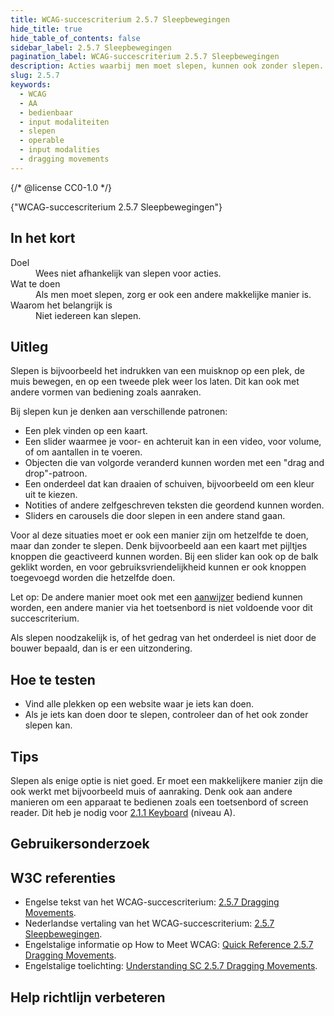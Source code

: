 ```yaml
---
title: WCAG-succescriterium 2.5.7 Sleepbewegingen
hide_title: true
hide_table_of_contents: false
sidebar_label: 2.5.7 Sleepbewegingen
pagination_label: WCAG-succescriterium 2.5.7 Sleepbewegingen
description: Acties waarbij men moet slepen, kunnen ook zonder slepen.
slug: 2.5.7
keywords:
  - WCAG
  - AA
  - bedienbaar
  - input modaliteiten
  - slepen
  - operable
  - input modalities
  - dragging movements
---
```


{/* @license CC0-1.0 */}


<WcagHeadingGroup level={1} conformanceLevel="Niveau AA">
  {"WCAG-succescriterium 2.5.7 Sleepbewegingen"}
</WcagHeadingGroup>

## In het kort

<dl>
  <div class="dl__item">
    <dt class="dl__term">Doel</dt>
    <dd class="dl__definition">Wees niet afhankelijk van slepen voor acties.</dd>
  </div>
  <div class="dl__item">
    <dt class="dl__term">Wat te doen</dt>
    <dd class="dl__definition">Als men moet slepen, zorg er ook een andere makkelijke manier is.</dd>
  </div>
  <div class="dl__item">
    <dt class="dl__term">Waarom het belangrijk is</dt>
    <dd class="dl__definition">Niet iedereen kan slepen.</dd>
  </div>
</dl>

## Uitleg

<Summary />

Slepen is bijvoorbeeld het indrukken van een muisknop op een plek, de muis bewegen, en op een tweede plek weer los laten. Dit kan ook met andere vormen van bediening zoals aanraken.

Bij slepen kun je denken aan verschillende patronen:

- Een plek vinden op een kaart.
- Een slider waarmee je voor- en achteruit kan in een video, voor volume, of om aantallen in te voeren.
- Objecten die van volgorde veranderd kunnen worden met een "drag and drop"-patroon.
- Een onderdeel dat kan draaien of schuiven, bijvoorbeeld om een kleur uit te kiezen.
- Notities of andere zelfgeschreven teksten die geordend kunnen worden.
- Sliders en carousels die door slepen in een andere stand gaan.

Voor al deze situaties moet er ook een manier zijn om hetzelfde te doen, maar dan zonder te slepen. Denk bijvoorbeeld aan een kaart met pijltjes knoppen die geactiveerd kunnen worden. Bij een slider kan ook op de balk geklikt worden, en voor gebruiksvriendelijkheid kunnen er ook knoppen toegevoegd worden die hetzelfde doen.

Let op: De andere manier moet ook met een [aanwijzer](/woordenlijst) bediend kunnen worden, een andere manier via het toetsenbord is niet voldoende voor dit succescriterium.

Als slepen noodzakelijk is, of het gedrag van het onderdeel is niet door de bouwer bepaald, dan is er een uitzondering.

## Hoe te testen

- Vind alle plekken op een website waar je iets kan doen.
- Als je iets kan doen door te slepen, controleer dan of het ook zonder slepen kan.

## Tips

Slepen als enige optie is niet goed. Er moet een makkelijkere manier zijn die ook werkt met bijvoorbeeld muis of aanraking. Denk ook aan andere manieren om een apparaat te bedienen zoals een toetsenbord of screen reader. Dit heb je nodig voor [2.1.1 Keyboard](/wcag/2.1.1) (niveau A).

## Gebruikersonderzoek

<CTAGebruikersonderzoek />

## W3C referenties

- Engelse tekst van het WCAG-succescriterium: [<span lang="en">2.5.7 Dragging Movements</span>](https://www.w3.org/TR/WCAG22/#dragging-movements).
- Nederlandse vertaling van het WCAG-succescriterium: [2.5.7 Sleepbewegingen](https://www.w3.org/Translations/WCAG22-nl/#dragging-movements).
- Engelstalige informatie op <span lang="en">How to Meet WCAG</span>: [<span lang="en">Quick Reference 2.5.7 Dragging Movements</span>](https://www.w3.org/WAI/WCAG22/quickref/#dragging-movements).
- Engelstalige toelichting: [<span lang="en">Understanding SC 2.5.7 Dragging Movements</span>](https://www.w3.org/WAI/WCAG22/Understanding/dragging-movements.html).

<SpotlightSection type="info">
  <Markdown omitH1 headinglevel={3}>
    <Disclaimer />
  </Markdown>
</SpotlightSection>

## Help richtlijn verbeteren

<Markdown omitH1 headinglevel={3}>
  <WCAGFooterInfo />
</Markdown>
